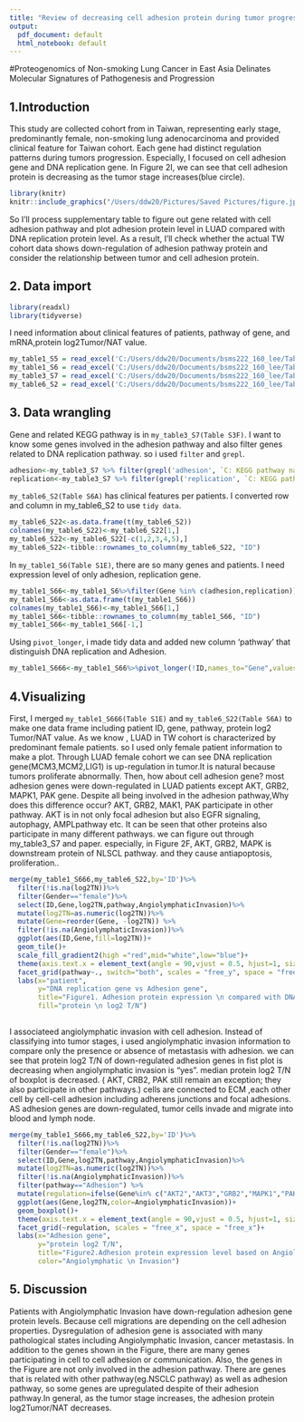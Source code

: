 ```yaml
---
title: "Review of decreasing cell adhesion protein during tumor progression"
output:
  pdf_document: default
  html_notebook: default
---
```


#Proteogenomics of Non-smoking Lung Cancer in East Asia Delinates Molecular Signatures of Pathogenesis and Progression

## 1.Introduction

This study are collected cohort from in Taiwan, representing early stage, predominantly female, non-smoking lung adenocarcinoma and provided clinical feature for Taiwan cohort.
Each gene had distinct regulation patterns during tumors progression. Especially, I focused on cell adhesion gene and DNA replication gene.
In Figure 2I, we can see that cell adhesion protein is decreasing as the tumor stage increases(blue circle).
```r
library(knitr)
knitr::include_graphics("/Users/ddw20/Pictures/Saved Pictures/figure.jpg")
```
So I'll process supplementary table to figure out gene related with cell adhesion pathway and plot adhesion protein level in LUAD compared with DNA replication protein level.
As a result, I'll check whether the actual TW cohort data shows down-regulation of adhesion pathway protein and consider the relationship between tumor and cell adhesion protein.

## 2. Data import


```r
library(readxl)
library(tidyverse)
```

I need information about clinical features of patients, pathway of gene, and mRNA,protein log2Tumor/NAT value.

```r
my_table1_S5 = read_excel('C:/Users/ddw20/Documents/bsms222_160_lee/TableS1.xlsx', sheet=5, na="NA")
my_table1_S6 = read_excel('C:/Users/ddw20/Documents/bsms222_160_lee/TableS1.xlsx', sheet=6, na="NA")
my_table3_S7 = read_excel('C:/Users/ddw20/Documents/bsms222_160_lee/TableS3.xlsx', sheet=7, na="NA")
my_table6_S2 = read_excel('C:/Users/ddw20/Documents/bsms222_160_lee/TableS6.xlsx', sheet=2, na="NA")
```


## 3. Data wrangling

Gene and related KEGG pathway is in `my_table3_S7(Table S3F)`.
I want to know some genes involved in the adhesion pathway and also filter genes related to DNA replication pathway.
so i used `filter` and `grepl`.

```r
adhesion<-my_table3_S7 %>% filter(grepl('adhesion', `C: KEGG pathway name`))%>%count(`T: Gene name`)%>% pull(`T: Gene name`)
replication<-my_table3_S7 %>% filter(grepl('replication', `C: KEGG pathway name`))%>%count(`T: Gene name`)%>% pull(`T: Gene name`)
```



`my_table6_S2(Table S6A)` has clinical features per patients. I converted row and column in my_table6_S2 to use `tidy data`.
```r
my_table6_S22<-as.data.frame(t(my_table6_S2))
colnames(my_table6_S22)<-my_table6_S22[1,]
my_table6_S22<-my_table6_S22[-c(1,2,3,4,5),]
my_table6_S22<-tibble::rownames_to_column(my_table6_S22, "ID")
```



In `my_table1_S6(Table S1E)`, there are so many genes and patients. I need expression level of only adhesion, replication gene.
```r
my_table1_S66<-my_table1_S6%>%filter(Gene %in% c(adhesion,replication))%>%select(Gene, my_table6_S22$ID)
my_table1_S66<-as.data.frame(t(my_table1_S66))
colnames(my_table1_S66)<-my_table1_S66[1,]
my_table1_S66<-tibble::rownames_to_column(my_table1_S66, "ID")
my_table1_S66<-my_table1_S66[-1,]
```


Using `pivot_longer`, i made tidy data and added new column 'pathway' that distinguish DNA replication and Adhesion.  
```r
my_table1_S666<-my_table1_S66%>%pivot_longer(!ID,names_to="Gene",values_to="log2TN")%>%mutate(pathway=ifelse(Gene%in%c(replication),"DNAreplication","Adhesion"))
```



## 4.Visualizing

First, I merged `my_table1_S666(Table S1E)` and `my_table6_S22(Table S6A)` to make one data frame including patient ID, gene, pathway, protein log2 Tumor/NAT value. 
As we know , LUAD in TW cohort is characterized by predominant female patients. so I used only female patient information to make a plot.
Through LUAD female cohort we can see DNA replication gene(MCM3,MCM2,LIG1) is up-regulation in tumor.It is natural because tumors proliferate abnormally.
Then, how about cell adhesion gene? most adhesion genes were down-regulated in LUAD patients except AKT, GRB2, MAPK1, PAK gene.
Despite all being involved in the adhesion pathway,Why does this difference occur?
AKT, GRB2, MAK1, PAK  participate in other pathway. AKT is in not only focal adhesion but also EGFR signaling, autophagy,  AMPLpathway etc. It can be seen that other proteins also participate in many different pathways. we can figure out through my_table3_S7 and paper.
especially, in Figure 2F,  AKT, GRB2, MAPK is downstream protein of NLSCL pathway. and they cause antiapoptosis, proliferation.. 

```r

merge(my_table1_S666,my_table6_S22,by='ID')%>%
  filter(!is.na(log2TN))%>%
  filter(Gender=="female")%>%
  select(ID,Gene,log2TN,pathway,AngiolymphaticInvasion)%>% 
  mutate(log2TN=as.numeric(log2TN))%>%
  mutate(Gene=reorder(Gene, -log2TN)) %>%
  filter(!is.na(AngiolymphaticInvasion))%>% 
  ggplot(aes(ID,Gene,fill=log2TN))+
  geom_tile()+
  scale_fill_gradient2(high ="red",mid="white",low="blue")+
  theme(axis.text.x = element_text(angle = 90,vjust = 0.5, hjust=1, size=8))+
  facet_grid(pathway~., switch="both", scales = "free_y", space = "free_y")+
  labs(x="patient",
       y="DNA replication gene vs Adhesion gene",
       title="Figure1. Adhesion protein expression \n compared with DNA replication protein expression in female TW cohort",
       fill="protein \n log2 T/N")
  
```


I associateed angiolymphatic invasion with cell adhesion.
Instead of classifying into tumor stages, i used angiolymphatic invasion information to compare only the presence or absence of metastasis with adhesion.
we can see that protein log2 T/N of down-regulated adhesion genes in fist plot is decreasing when angiolymphatic invasion is "yes". 
median protein log2 T/N of boxplot is decreased.
( AKT, CRB2, PAK still remain an exception; they also participate in other pathways.)
cells are connected to ECM ,each other cell by cell-cell adhesion including adherens junctions and focal adhesions.
AS adhesion genes are down-regulated, tumor cells invade and migrate into blood and lymph node.

```r
merge(my_table1_S666,my_table6_S22,by='ID')%>%
  filter(!is.na(log2TN))%>%
  filter(Gender=="female")%>%
  select(ID,Gene,log2TN,pathway,AngiolymphaticInvasion)%>% 
  mutate(log2TN=as.numeric(log2TN))%>%
  filter(!is.na(AngiolymphaticInvasion))%>% 
  filter(pathway=="Adhesion") %>% 
  mutate(regulation=ifelse(Gene%in% c("AKT2","AKT3","GRB2","MAPK1","PAK1","PAK2"),"up-regulation","down-regulation"))%>%
  ggplot(aes(Gene,log2TN,color=AngiolymphaticInvasion))+
  geom_boxplot()+
  theme(axis.text.x = element_text(angle = 90,vjust = 0.5, hjust=1, size=8))+
  facet_grid(~regulation, scales = "free_x", space = "free_x")+
  labs(x="Adhesion gene",
       y="protein log2 T/N",
       title="Figure2.Adhesion protein expression level based on Angiolymphatic Invasion ",
       color="Angiolymphatic \n Invasion")
```

## 5. Discussion

Patients with Angiolymphatic Invasion have down-regulation adhesion gene protein levels.
Because cell migrations are depending on the cell adhesion properties.
Dysregulation of adhesion gene is associated with many pathological states including Angiolymphatic Invasion, cancer metastasis.
In addition to the genes shown in the Figure, there are many genes participating in cell to cell adhesion or communication.
Also, the genes in the Figure are not only involved in the adhesion pathway. 
There are genes that is related with other pathway(eg.NSCLC pathway) as well as adhesion pathway, so some genes are upregulated despite of their adhesion pathway.In general, as the tumor stage increases, the adhesion protein log2Tumor/NAT decreases.



